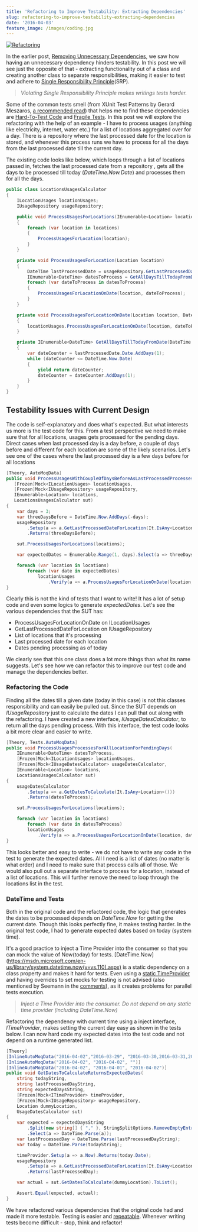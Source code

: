 ```yaml
---
title: 'Refactoring to Improve Testability: Extracting Dependencies'
slug: refactoring-to-improve-testability-extracting-dependencies
date: '2016-04-03'
feature_image: /images/coding.jpg
---
```

[![Refactoring](/images/coding.jpg)](https://pixabay.com/en/code-data-programming-code-944504/)

In the earlier post, [Removing Unnecessary Dependencies](/blog/refactoring-to-improve-testability-removing-unnecessary-dependencies/), we saw how having an unnecessary dependency hinders testability. In this post we will see just the opposite of that - extracting functionality out of a class and creating another class to separate responsibilities, making it easier to test and adhere to [Single Responsibility Principle](https://blog.8thlight.com/uncle-bob/2014/05/08/SingleReponsibilityPrinciple.html)(SRP).

> _Violating Single Responsibility Principle makes writings tests harder._

Some of the common tests smell (from XUnit Test Patterns by Gerard Meszaros, [a recommended read](/blog/language-agnostic-books-for-every-developer-2/)) that helps me to find these dependencies are [Hard-To-Test Code](http://xunitpatterns.com/Hard%20to%20Test%20Code.html) and [Fragile Tests](http://xunitpatterns.com/Fragile%20Test.html). In this post we will explore the refactoring with the help of an example - I have to process usages (anything like electricity, internet, water etc.) for a list of locations aggregated over for a day. There is a repository where the last processed date for the location is stored, and whenever this process runs we have to process for all the days from the last processed date till the current day.

The existing code looks like below, which loops through a list of locations passed in, fetches the last processed date from a repository , gets all the days to be processed till today (_DateTime.Now.Date_) and processes them for all the days.

```csharp
public class LocationsUsagesCalculator
{
    ILocationUsages locationUsages;
    IUsageRepository usageRepository;

    public void ProcessUsagesForLocations(IEnumerable<Location> locations)
    {
        foreach (var location in locations)
        {
            ProcessUsagesForLocation(location);
        }
    }

    private void ProcessUsagesForLocation(Location location)
    {
        DateTime lastProcessedDate = usageRepository.GetLastProcessedDateForLocation(location);
        IEnumerable<DateTime> datesToProcess = GetAllDaysTillTodayFromDate(lastProcessedDate);
        foreach (var dateToProcess in datesToProcess)
        {
            ProcessUsagesForLocationOnDate(location, dateToProcess);
        }
    }

    private void ProcessUsagesForLocationOnDate(Location location, DateTime dateToProcess)
    {
        locationUsages.ProcessUsagesForLocationOnDate(location, dateToProcess);
    }

    private IEnumerable<DateTime> GetAllDaysTillTodayFromDate(DateTime lastProcessedDate)
    {
        var dateCounter = lastProcessedDate.Date.AddDays(1);
        while (dateCounter <= DateTime.Now.Date)
        {
            yield return dateCounter;
            dateCounter = dateCounter.AddDays(1);
        }
    }
}

```

## Testability Issues with Current Design

The code is self-explanatory and does what's expected. But what interests us more is the test code for this. From a test perspective we need to make sure that for all locations, usages gets processed for the pending days. Direct cases when last processed day is a day before, a couple of days before and different for each location are some of the likely scenarios. Let's see one of the cases where the last processed day is a few days before for all locations

```csharp
[Theory, AutoMoqData]
public void ProcessUsagesWithCoupleOfDaysBeforeAsLastProcessedProcessesAllDaysTillTodayForEachLocation(
   [Frozen]Mock<ILocationUsages> locationUsages,
   [Frozen]Mock<IUsageRepository> usageRepository,
   IEnumerable<Location> locations,
   LocationsUsagesCalculator sut)
{
    var days = 3;
    var threeDaysBefore = DateTime.Now.AddDays(-days);
    usageRepository
        .Setup(a => a.GetLastProcessedDateForLocation(It.IsAny<Location>()))
        .Returns(threeDaysBefore);

    sut.ProcessUsagesForLocations(locations);

    var expectedDates = Enumerable.Range(1, days).Select(a => threeDaysBefore.Date.AddDays(a));

    foreach (var location in locations)
        foreach (var date in expectedDates)
            locationUsages
                .Verify(a => a.ProcessUsagesForLocationOnDate(location, date), Times.Once());
}

```

Clearly this is not the kind of tests that I want to write! It has a lot of setup code and even some logics to generate _expectedDates_. Let's see the various dependencies that the SUT has:

-   ProcessUsagesForLocationOnDate on ILocationUsages
-   GetLastProcessedDateForLocation on IUsageRepository
-   List of locations that it's processing
-   Last processed date for each location
-   Dates pending processing as of today

We clearly see that this one class does a lot more things than what its name suggests. Let's see how we can refactor this to improve our test code and manage the dependencies better.

### Refactoring the Code

Finding all the dates till a given date (today in this case) is not this classes responsibility and can easily be pulled out. Since the SUT depends on _IUsageRepository_ just to calculate the dates I can pull that out along with the refactoring. I have created a new interface, _IUsageDatesCalculator_, to return all the days pending process. With this interface, the test code looks a bit more clear and easier to write.

```csharp
[Theory, Tests.AutoMoqData]
public void ProcessUsagesProcessesForAllLocationForPendingDays(
    IEnumerable<DateTime> datesToProcess,
    [Frozen]Mock<ILocationUsages> locationUsages,
    [Frozen]Mock<IUsageDatesCalculator> usageDatesCalculator,
    IEnumerable<Location> locations,
    LocationsUsagesCalculator sut)
{
    usageDatesCalculator
        .Setup(a => a.GetDatesToCalculate(It.IsAny<Location>()))
        .Returns(datesToProcess);

    sut.ProcessUsagesForLocations(locations);

    foreach (var location in locations)
        foreach (var date in datesToProcess)
        locationUsages
            .Verify(a => a.ProcessUsagesForLocationOnDate(location, date), Times.Once());
}

```

This looks better and easy to write - we do not have to write any code in the test to generate the expected dates. All I need is a list of dates (no matter is what order) and I need to make sure that process calls all of those. We would also pull out a separate interface to process for a location, instead of a list of locations. This will further remove the need to loop through the locations list in the test.

### DateTime and Tests

Both in the original code and the refactored code, the logic that generates the dates to be processed depends on _DateTime.Now_ for getting the current date. Though this looks perfectly fine, it makes testing harder. In the original test code, I had to generate expected dates based on today (system time).

It's a good practice to inject a Time Provider into the consumer so that you can mock the value of Now(today) for tests. \[DateTime.Now\](https://msdn.microsoft.com/en-us/library/system.datetime.now(v=vs.110).aspx) is a static dependency on a class property and makes it hard for tests. Even using a [static TimeProvider](http://stackoverflow.com/a/2425739/1948745) and having overrides to set mocks for testing is not advised (also mentioned by Seemann in the [comments](http://stackoverflow.com/questions/2425721/unit-testing-datetime-now/2425739#comment38623763_2425739)), as it creates problems for parallel tests execution.

> _Inject a Time Provider into the consumer. Do not depend on any static time provider (including DateTime.Now)_

Refactoring the dependency with current time using a inject interface, _ITimeProvider_, makes setting the current day easy as shown in the tests below. I can now hard code my expected dates into the test code and not depend on a runtime generated list.

```csharp
[Theory]
[InlineAutoMoqData("2016-04-02","2016-03-29", "2016-03-30,2016-03-31,2016-04-01,2016-04-02")]
[InlineAutoMoqData("2016-04-02", "2016-04-02", "")]
[InlineAutoMoqData("2016-04-02", "2016-04-01", "2016-04-02")]
public void GetDatesToCalculateReturnsExpectedDates(
    string todayString,
    string lastProcessedDayString,
    string expectedDaysString,
    [Frozen]Mock<ITimeProvider> timeProvider,
    [Frozen]Mock<IUsageRepository> usageRepository,
    Location dummyLocation,
    UsageDatesCalculator sut)
{
    var expected = expectedDaysString
        .Split(new string[] { "," }, StringSplitOptions.RemoveEmptyEntries)
        .Select(a => DateTime.Parse(a));
    var lastProcessedDay = DateTime.Parse(lastProcessedDayString);
    var today = DateTime.Parse(todayString);

    timeProvider.Setup(a => a.Now).Returns(today.Date);
    usageRepository
        .Setup(a => a.GetLastProcessedDateForLocation(It.IsAny<Location>()))
        .Returns(lastProcessedDay);

    var actual = sut.GetDatesToCalculate(dummyLocation).ToList();

    Assert.Equal(expected, actual);
}

```

We have refactored various dependencies that the original code had and made it more testable. Testing is easier and [repeatable](https://pragprog.com/magazines/2012-01/unit-tests-are-first). Whenever writing tests become difficult - stop, think and refactor!
